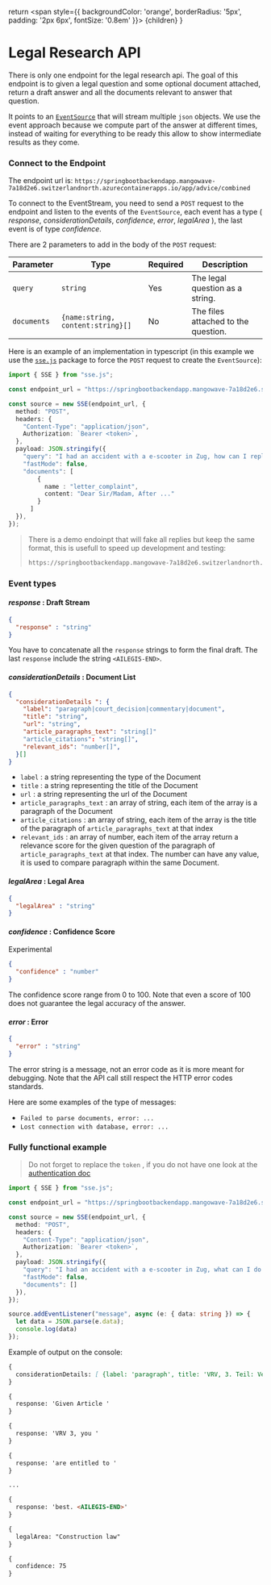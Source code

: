 
  return <span style={{
    backgroundColor: 'orange',
    borderRadius: '5px',
    padding: '2px 6px',
    fontSize: '0.8em'
  }}>
    {children}
  </span>
}


# Legal Research API

There is only one endpoint for the legal research api. The goal of this endpoint is to given a legal question and some optional document attached, return a draft answer and all the documents relevant to answer that question.

It points to an [`EventSource`](https://developer.mozilla.org/fr/docs/Web/API/EventSource) that will stream multiple `json` objects.
We use the event approach because we compute part of the answer at different times, instead of waiting for everything to be ready this allow to show intermediate results as they come.

### Connect to the Endpoint

The endpoint url is: `https://springbootbackendapp.mangowave-7a18d2e6.switzerlandnorth.azurecontainerapps.io/app/advice/combined`

To connect to the EventStream, you need to send a `POST` request to the endpoint and listen to the events of the `EventSource`, each event has a type ( *response*, *considerationDetails*, *confidence*, *error*, *legalArea* ), the last event is of type *confidence*.

There are 2 parameters to add in the body of the `POST` request: 

| Parameter   | Type              | Required | Description   |
|-------------|-------------------|----------|---------------|
| `query`     | `string`          | Yes      | The legal question as a string.    |
| `documents` | `{name:string, content:string}[]`           | No       | The files attached to the question. |

Here is an example of an implementation in typescript (in this example we use the [`sse.js`](https://github.com/mpetazzoni/sse.js?files=1) package to force the `POST` request to create the `EventSource`):

```ts copy
import { SSE } from "sse.js";

const endpoint_url = "https://springbootbackendapp.mangowave-7a18d2e6.switzerlandnorth.azurecontainerapps.io/app/advice/combined"

const source = new SSE(endpoint_url, {
  method: "POST",
  headers: {
    "Content-Type": "application/json", 
    Authorization: `Bearer <token>`,
  },
  payload: JSON.stringify({
    "query": "I had an accident with a e-scooter in Zug, how can I reply to this letter ?"
    "fastMode": false,
    "documents": [
        {
          name : "letter_complaint",
          content: "Dear Sir/Madam, After ..."
        }
      ]
  }),
});
```

> There is a demo endoinpt that will fake all replies but keep the same format, this is usefull to speed up development and testing:  
> ```md copy
> https://springbootbackendapp.mangowave-7a18d2e6.switzerlandnorth.azurecontainerapps.io/demo/advice/combined
> ``` 

### Event types


#### *response* : Draft Stream
```json
{
  "response" : "string"
} 
```
You have to concatenate all the `response` strings to form the final draft. 
The last `response` include the string `<AILEGIS-END>`.

#### *considerationDetails* : Document List
```json
{
  "considerationDetails ": {
    "label": "paragraph|court_decision|commentary|document",
    "title": "string",
    "url": "string",
    "article_paragraphs_text": "string[]"
    "article_citations": "string[]",
    "relevant_ids": "number[]",
  }[]
}
```

- `label` : a string representing the type of the Document
- `title` : a string representing the title of the Document
- `url` : a string representing the url of the Document
- `article_paragraphs_text` : an array of string, each item of the array is a paragraph of the Document
- `article_citations` : an array of string, each item of the array is the title of the paragraph of `article_paragraphs_text` at that index
- `relevant_ids` : an array of number, each item of the array return a relevance score for the given question of the paragraph of `article_paragraphs_text` at that index. The number can have any value, it is used to compare paragraph within the same Document.

#### *legalArea* : Legal Area
```json
{
  "legalArea" : "string"
} 
```

#### *confidence* : Confidence Score 
<Badge>Experimental</Badge>
```json
{
  "confidence" : "number"
} 
```
The confidence score range from 0 to 100. Note that even a score of 100 does not guarantee the legal accuracy of the answer.

#### *error* : Error
```json
{
  "error" : "string"
} 
```
The error string is a message, not an error code as it is more meant for debugging. Note that the API call still respect the HTTP error codes standards.

Here are some examples of the type of messages: 
- `Failed to parse documents, error: ...`
- `Lost connection with database, error: ...`

### Fully functional example

> Do not forget to replace the `token` , if you do not have one look at the [authentication doc](/authentication)

```ts filename="example.ts" copy
import { SSE } from "sse.js";

const endpoint_url = "https://springbootbackendapp.mangowave-7a18d2e6.switzerlandnorth.azurecontainerapps.io/app/advice/combined"

const source = new SSE(endpoint_url, {
  method: "POST",
  headers: {
    "Content-Type": "application/json", 
    Authorization: `Bearer <token>`,
  },
  payload: JSON.stringify({
    "query": "I had an accident with a e-scooter in Zug, what can I do ?"
    "fastMode": false,
    "documents": []
  }),
});

source.addEventListener("message", async (e: { data: string }) => {
  let data = JSON.parse(e.data);
  console.log(data)
});
```

Example of output on the console: 
```md copy
{
  considerationDetails: [ {label: 'paragraph', title: 'VRV, 3. Teil: Verhalten bei Unfällen, Sicherung der Unfallstelle', relevant_ids: Array(1), url: 'https://www.fedlex.admin.ch/eli/cc/1962/1364_1409_1420/de#art_54', article_citations: Array(3), …} , ... ]
}

{
  response: 'Given Article '
}

{
  response: 'VRV 3, you '
}

{
  response: 'are entitled to '
}

...

{
  response: 'best. <AILEGIS-END>'
}

{
  legalArea: "Construction law"
}

{
  confidence: 75
}
```
